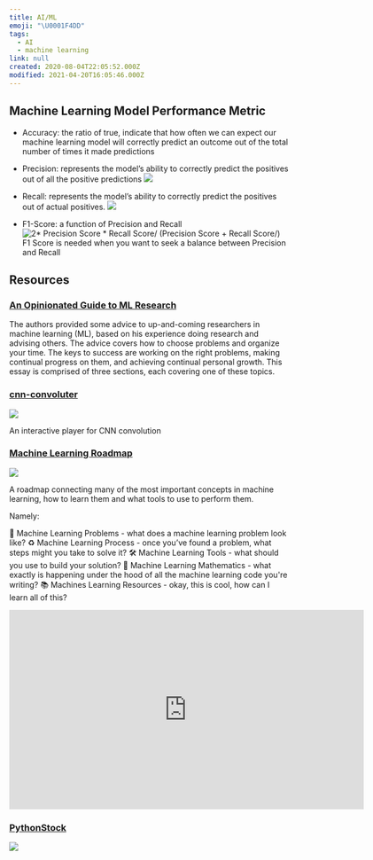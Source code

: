 ```yaml
---
title: AI/ML
emoji: "\U0001F4DD"
tags:
  - AI
  - machine learning
link: null
created: 2020-08-04T22:05:52.000Z
modified: 2021-04-20T16:05:46.000Z
---
```


## Machine Learning Model Performance Metric

- Accuracy: the ratio of true, indicate that how often we can expect our machine learning model will correctly predict an outcome out of the total number of times it made predictions
- Precision: represents the model’s ability to correctly predict the positives out of all the positive predictions
  ![](https://miro.medium.com/max/444/1*7J08ekAwupLBegeUI8muHA.png)

- Recall: represents the model’s ability to correctly predict the positives out of actual positives.
  ![](https://miro.medium.com/max/444/1*7J08ekAwupLBegeUI8muHA.png)

- F1-Score: a function of Precision and Recall
  ![2* Precision Score * Recall Score/ (Precision Score + Recall Score/)](https://miro.medium.com/max/282/1*T6kVUKxG_Z4V5Fm1UXhEIw.png)
  F1 Score is needed when you want to seek a balance between Precision and Recall

## Resources

### [An Opinionated Guide to ML Research](http://joschu.net/blog/opinionated-guide-ml-research.html)

The authors provided some advice to up-and-coming researchers in machine learning (ML), based on his experience doing research and advising others. The advice covers how to choose problems and organize your time. The keys to success are working on the right problems, making continual progress on them, and achieving continual personal growth. This essay is comprised of three sections, each covering one of these topics.

### [cnn-convoluter](https://github.com/pwwang/cnn-convoluter)

![](https://github.com/pwwang/cnn-convoluter/raw/master/cnn-convoluter.gif)

An interactive player for CNN convolution

### [Machine Learning Roadmap](https://github.com/mrdbourke/machine-learning-roadmap)

![](https://raw.githubusercontent.com/mrdbourke/machine-learning-roadmap/master/2020-ml-roadmap-overview.png?token=AD7ZOCOIG7IZXHDL63W6RZK7A3B6I)

A roadmap connecting many of the most important concepts in machine learning, how to learn them and what tools to use to perform them.

Namely:

🤔 Machine Learning Problems - what does a machine learning problem look like?
♻️ Machine Learning Process - once you’ve found a problem, what steps might you take to solve it?
🛠 Machine Learning Tools - what should you use to build your solution?
🧮 Machine Learning Mathematics - what exactly is happening under the hood of all the machine learning code you're writing?
📚 Machines Learning Resources - okay, this is cool, how can I learn all of this?

<iframe
  width="640"
  height="360"
  src="https://www.youtube.com/embed/pHiMN_gy9mk"
  frameborder="0"
  allow="accelerometer; encrypted-media; gyroscope; picture-in-picture"
  allowfullscreen
></iframe>

### [PythonStock](https://github.com/pythonstock/stock)

![](https://raw.githubusercontent.com/pythonstock/stock/master/web/static/img/stock-show-01.jpg)
